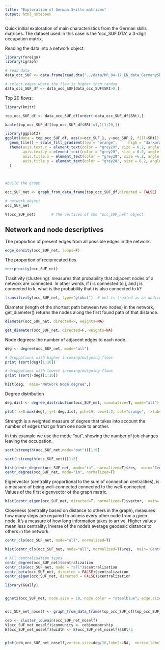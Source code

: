 ```yaml
---
title: "Exploration of German Skills matrices"
output: html_notebook
---
```


Quick initial exploration of main characteristics from the German skills matrices. The dataset used in this case is the 'occ_SUF.DTA', a 3-digit occupation matrix. 

Reading the data into a network object:
```r
library(foreign)
library(igraph)

# read data
data_occ_SUF <- data.frame(read.dta("../data/MR_04-17_EN_data_GermanySkillsMatrix/occ_SUF.DTA"))

# select edges where the flow is higher than random
data_occ_SUF_df <- data_occ_SUF[data_occ_SUF$SRt>0,]

```
Top 20 flows:

```r

library(knitr)

top_occ_SUF_df <- data_occ_SUF_df[order(-data_occ_SUF_df$SRt),]

kable(top_occ_SUF_df[top_occ_SUF_df$SRt!=1,][1:20,])

```

```r
library(ggplot2)
ggplot(data = top_occ_SUF_df, aes(x=occ_SUF_1, y=occ_SUF_2, fill=SRt)) + 
  geom_tile() + scale_fill_gradient(low = "orange",     high = "darkorange4") +  
  theme(axis.text.x = element_text(color = "grey20", size = 6.2, angle = 90, hjust = 1, vjust = .5, face = "plain"),
        axis.text.y = element_text(color = "grey20", size = 6.2, angle = 0, hjust = 1, vjust = 0, face = "plain"),  
        axis.title.x = element_text(color = "grey20", size =6.2, angle = 45, hjust = .5, vjust = 0, face = "plain"),
        axis.title.y = element_text(color = "grey20", size = 6.2, angle = 45, hjust = .5, vjust = .5, face = "plain")
  )

 
```




```r
#build the graph

occ_SUF_net <- graph_from_data_frame(top_occ_SUF_df,directed = FALSE)
```

```r
# network object
occ_SUF_net

```

```r
V(occ_SUF_net)       # The vertices of the "occ_SUF_net" object

```

## Network and node descriptives

 The proportion of present edges from all possible edges in the network.

```r
edge_density(occ_SUF_net, loops=F)
```
The proportion of reciprocated ties.

```r
reciprocity(occ_SUF_net)
```
Trasitivity (clustering): measures that probability that adjacent nodes of a network are connected. In other words, if i is connected to j, and j is connected to k, what is the probability that i is also connected to k?
```r
transitivity(occ_SUF_net, type="global")  # net is treated as an undirected network
```

Diameter (length of the shortest path between two nodes) in the network, get_diameter() returns the nodes along the first found path of that distance.

```r
diameter(occ_SUF_net, directed=F, weights=NA)

get_diameter(occ_SUF_net, directed=F, weights=NA) 

```

Node degrees: the number of adjacent edges to each node. 
```r
deg <- degree(occ_SUF_net, mode="all")

# Ocuppations with higher incoming/outgoing flows
print (sort(deg)[1:10])
```

```r
# Ocuppations with lowest incoming/outgoing flows
print (sort(-deg)[1:10])
```

```r
hist(deg,  main="Network Node degree",)

```

Degree distribution

```r
deg.dist <- degree_distribution(occ_SUF_net, cumulative=T, mode="all")

plot( x=0:max(deg), y=1-deg.dist, pch=19, cex=1.2, col="orange",  xlab="Degree", ylab="Cumulative Frequency")
```

Strength is a weighted measure of degree that takes into account the number of edges that go from one node to another. 

In this example we use the mode "out", showing the number of job changes leaving the occupation.
```r
sort(strength(occ_SUF_net,mode="out"))[1:5]

```

```r
sort(-strength(occ_SUF_net))[1:5]

```
```r
hist(centr_degree(occ_SUF_net, mode="in", normalized=T)$res,  main='Centrality',xlab="Node Centrality")
centr_degree(occ_SUF_net, mode="in", normalized=T)

```
Eigenvector (centrality proportional to the sum of connection centralities), is a measure of being well-connected connected to the well-connected. 
Values of the first eigenvector of the graph matrix.

```r
hist(centr_eigen(occ_SUF_net, directed=T, normalized=T)$vector,  main='Eigenvector Centrality',xlab="Node Eigenvector Centrality")


```

Closeness (centrality based on distance to others in the graph), measures how many steps are required to access every other node from a given node.
It’s a measure of how long information takes to arrive. Higher values mean less centrality.
Inverse of the node’s average geodesic distance to others in the network.

```r

centr_clo(occ_SUF_net, mode="all", normalized=T) 

hist(centr_clo(occ_SUF_net, mode="all", normalized=T)$res,  main='Centrality scores',xlab="The node-level centrality scores.")

```


```r
# All centralisation types
centr_degree(occ_SUF_net)$centralization
centr_clo(occ_SUF_net, mode = "all")$centralization
centr_betw(occ_SUF_net, directed = FALSE)$centralization
centr_eigen(occ_SUF_net, directed = FALSE)$centralization

```

```r
library(GGally)


ggnet2(occ_SUF_net, node.size = 10, node.color = "steelblue", edge.size = 'SRt', edge.color = "lightgrey",size = "degree",label = TRUE,label.size = 3,size.cut = 6, label.color = 'black',mode = "fruchtermanreingold")



```



```r

occ_SUF_net_noself <- graph_from_data_frame(top_occ_SUF_df[top_occ_SUF_df$SRt!=1,],directed = FALSE)

ceb <- cluster_louvain(occ_SUF_net_noself) 
V(occ_SUF_net_noself)$community <- ceb$membership
E(occ_SUF_net_noself)$width <- E(occ_SUF_net_noself)$SRt/3


plot(ceb,occ_SUF_net_noself,vertex.size=deg/10,labels=NA,  vertex.label.cex=.7)

```